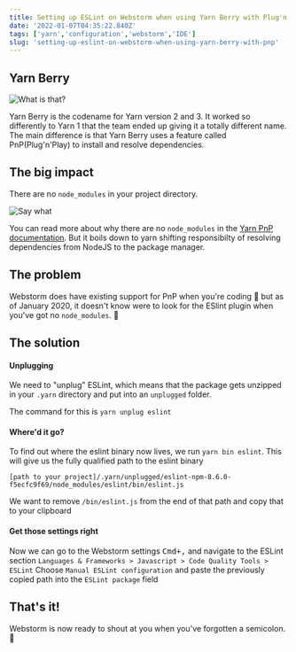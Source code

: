 ```yaml
---
title: Setting up ESLint on Webstorm when using Yarn Berry with Plug'n'Play
date: '2022-01-07T04:35:22.840Z'
tags: ['yarn','configuration','webstorm','IDE']
slug: 'setting-up-eslint-on-webstorm-when-using-yarn-berry-with-pnp'
---
```


## Yarn Berry
![What is that?](https://media.giphy.com/media/jRZeoFYjBO2joRHPoQ/giphy-downsized-large.gif)

Yarn Berry is the codename for Yarn version 2 and 3. It worked so differently to Yarn 1 that the team ended
up giving it a totally different name. The main difference is that Yarn Berry uses a feature called PnP(Plug'n'Play)
to install and resolve dependencies.

## The big impact
There are no `node_modules` in your project directory.

![Say what](https://media.giphy.com/media/12luQDyqvum5l6/giphy.gif)

You can read more about why there are no `node_modules` in the [Yarn PnP documentation](https://yarnpkg.com/features/pnp).
But it boils down to yarn shifting responsibilty of resolving dependencies from NodeJS to the package manager.

## The problem
Webstorm does have existing support for PnP when you're coding 🎉 but as of January 2020,
it doesn't know were to look for the ESlint plugin when you've got no `node_modules`. 🤷‍

## The solution
#### Unplugging
We need to "unplug" ESLint, which means that the package gets unzipped in your `.yarn` directory and put into an `unplugged` folder.

The command for this is `yarn unplug eslint`

#### Where'd it go?
To find out where the eslint binary now lives, we run `yarn bin eslint`. This will give us the fully qualified path to the eslint binary

`[path to your project]/.yarn/unplugged/eslint-npm-8.6.0-f5ecfc9f69/node_modules/eslint/bin/eslint.js`

We want to remove `/bin/eslint.js` from the end of that path and copy that to your clipboard

#### Get those settings right
Now we can go to the Webstorm settings <kbd>Cmd+,</kbd> and navigate to the ESLint section
`Languages & Frameworks > Javascript > Code Quality Tools > ESLint`
Choose `Manual ESLint configuration` and paste the previously copied path into the `ESLint package` field

## That's it!
Webstorm is now ready to shout at you when you've forgotten a semicolon. 📣
